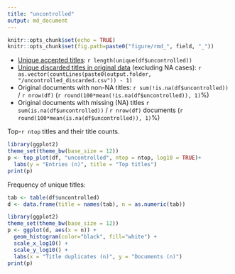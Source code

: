```yaml
---
title: "uncontrolled"
output: md_document
---
```


```r
knitr::opts_chunk$set(echo = TRUE)
knitr::opts_chunk$set(fig.path=paste0("figure/rmd_", field, "_"))
```

* [Unique accepted titles](output.tables/title_accepted.csv): `r length(unique(df$uncontrolled))`
* [Unique discarded titles in original data](output.tables/title_discarded.csv) (excluding NA cases): `r as.vector(countLines(paste0(output.folder, "/uncontrolled_discarded.csv")) - 1)` 
* Original documents with non-NA titles: `r sum(!is.na(df$uncontrolled))` / `r nrow(df)` (`r round(100*mean(!is.na(df$uncontrolled)), 1)`%)
* Original documents with missing (NA) titles `r sum(is.na(df$uncontrolled))` / `r nrow(df)` documents (`r round(100*mean(is.na(df$uncontrolled)), 1)`%)


 Top-`r ntop` titles and their title counts.
 
```r
library(ggplot2)
theme_set(theme_bw(base_size = 12))
p <- top_plot(df, "uncontrolled", ntop = ntop, log10 = TRUE)+
  labs(y = "Entries (n)", title = "Top titles")
print(p)
``` 

Frequency of unique titles:
  
```r
tab <- table(df$uncontrolled)
d <- data.frame(title = names(tab), n = as.numeric(tab))

library(ggplot2)
theme_set(theme_bw(base_size = 12))
p <- ggplot(d, aes(x = n)) +
  geom_histogram(color="black", fill="white") +
  scale_x_log10() +
  scale_y_log10() +
  labs(x = "Title duplicates (n)", y = "Documents (n)")
print(p)
```